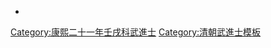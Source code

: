 {{Navbox
|name = 康熙二十一年壬戌科武殿試金榜
|title = 康熙二十一年（[[1682年]]）壬戌科武殿試金榜
|titlestyle = background-color:#FFD700;
|image =
|style = width:100%;text-align:center; 
|groupstyle = text-align:center; background-color:#FFD700;
|liststyle = text-align:center;
|state = {{{state<includeonly>|collapsed</includeonly>}}}
|group1 = 第一甲<br>賜武進士及第<br>共3名
|list1 = '''[[王繼先]]''' - '''[[徐啟瑞]]''' - '''[[鄭繼寬]]'''

|group2 = 第二甲<br>賜武進士出身<br>共27名
|list2 = [[許廷佐]] - 

|group3 = 第三甲<br>賜同武進士出身<br>共68名
|list3 = [[閔長寧]]<br>名次不詳：<br>[[胡芳世]] - [[王心惺]] - [[王天益]] - [[楊鈁|楊　鈁]] - [[李芳延]] - [[強藩|強　藩]] - [[閔長寧]] - [[周宣|周　宣]] - [[曹錫命]]

|belowstyle = text-align: center; background-color:#FFD700;
|below='''前一科：[[Template:康熙十八年己未科武殿試金榜|康熙十八年己未科]]　'''·'''　後一科：[[Template:康熙二十四年乙丑科武殿試金榜|康熙二十四年乙丑科]]'''<br>'''同科進士：[[Template:康熙二十一年壬戌科殿試金榜|康熙二十一年壬戌文科]]'''
}}
[[Category:康熙二十一年壬戌科武進士]]
<noinclude>
[[Category:康熙二十一年壬戌科武進士| ]]
[[Category:清朝武進士模板]]
*<small></small></noinclude>